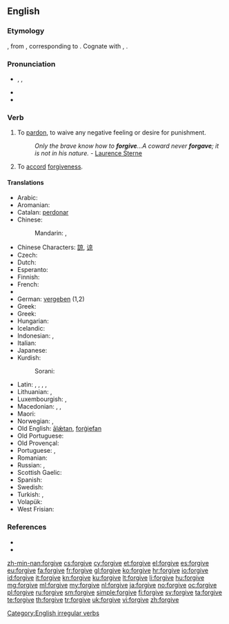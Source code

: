 ==English==

===Etymology===
{{etyl|enm|en}} {{term|forgiven|forgiven|to forgive|lang=enm}}, from {{etyl|ang|en}} {{term|forgiefan|forġiefan|to forgive, give up, provide|lang=ang}}, corresponding to {{prefix|for|give}}. Cognate with {{etyl|nl|-}} {{term|vergeven|lang=nl}}, {{etyl|de|-}} {{term|vergeben|lang=de}}.

===Pronunciation===
* {{enPR|fər-gĭv', fôr-gĭv'}}, {{IPA|/fə(r)ˈɡɪv/|/fɔː(r)ˈɡɪv/}}, {{X-SAMPA|/f@(r)"gIv/|/fO:(r)"gIv/}}
* {{audio|en-us-forgive.ogg|Audio (US)}}
* {{rhymes|ɪv}}

===Verb===
{{en-verb|forgives|forgiving|forgave|forgiven}}

# {{context|transitive}} To [[pardon]], to waive any negative feeling or desire for punishment.
#: ''Only the brave know how to '''forgive'''...A coward never '''forgave'''; it is not in his nature.'' - [[q: Laurence Sterne| Laurence Sterne]]
# {{context|intransitive}} To [[accord]] [[forgiveness]].

====Translations====
{{trans-top|transitive, to pardon}}
* Arabic: {{t-|ar|سامح|tr=saamaHa}}
* Aromanian: {{t-|rup|ljert}}
* Catalan: [[perdonar]]
* Chinese:
*: Mandarin: {{t-|cmn|原諒|sc=Hans}}, {{t-|cmn|原谅|tr=yuánliàng|sc=Hans}}
* Chinese Characters: [[諒]], [[谅]]
* Czech: {{t-|cs|odpustit}}
* Dutch: {{t+|nl|vergeven}}
* Esperanto: {{t-|eo|pardoni}}
* Finnish: {{t+|fi|antaa anteeksi}}
* French: {{t+|fr|pardonner}}
* {{trreq|ka}}
* German: [[vergeben]] (1,2)
* Greek: {{t|el|συγχωρώ|sc=Grek}}
* Greek: {{t|el|συγχωρώ|sc=Grek}}
* Hungarian: {{t+|hu|megbocsát}}
* Icelandic: {{t-|is|fyrirgefa}}
* Indonesian: {{t+|id|maaf|alt=memaafkan}}, {{t+|id|ampun|alt=mengampuni}}
* Italian: {{t+|it|perdonare}}
* Japanese: {{t-|ja|許す|tr=ゆるす, yurusu}}
* Kurdish:
*: Sorani: {{t-|ku|لێخۆشبوون|tr=lé xoshbún|sc=ku-Arab}}
{{trans-mid}}
* Latin: {{t-|la|condono|alt=condōnō}}, {{t+|la|dono|alt=dōnō}}, {{t-|la|ignosco|alt=īgnōscō}}, {{t-|la|iustifico|alt=iustificō}}, {{t-|la|redono|alt=redōnō}}
* Lithuanian: {{t-|lt|atleisti}}, {{t+|lt|dovanoti}}
* Luxembourgish: {{t-|lb|verzeien}}, {{t-|lb|verginn}}
* Macedonian: {{t-|mk|простува|tr=próstuva}},  {{t-|mk|опростува|tr=opróstuva}},  {{t-|mk|проштава|tr=próštava}}
* Maori: {{t|mi|muru}}
* Norwegian: {{t+|no|tilgi}}, {{t+|no|forlate}}
* Old English: [[alætan|ālǣtan]], [[forgiefan|forġiefan]]
* Old Portuguese: {{tø|roa-ptg|perdõar}}
* Old Provençal: {{tø|pro|perdonar}}
* Portuguese: {{t+|pt|perdoar}}, {{t+|pt|desculpar}}
* Romanian: {{t+|ro|ierta}}
* Russian: {{qualifier|imperfective}} {{t+|ru|прощать|tr=proščát'}},  {{qualifier|perfective}} {{t+|ru|простить|tr=prostít'}}
* Scottish Gaelic: {{t-|gd|math}}
* Spanish: {{t+|es|perdonar}}
* Swedish: {{t+|sv|förlåta}}
* Turkish: {{t+|tr|affetmek}},  {{t+|tr|bağışlamak}}
* Volapük: {{t|vo|pardön}}
* West Frisian: {{t-|fy|ferjou}}
{{trans-bottom}}

===References===
* {{R:Century 1911}}
* {{R:Webster 1913}}

[[Category:English irregular verbs]]

[[zh-min-nan:forgive]]
[[cs:forgive]]
[[cy:forgive]]
[[et:forgive]]
[[el:forgive]]
[[es:forgive]]
[[eu:forgive]]
[[fa:forgive]]
[[fr:forgive]]
[[gl:forgive]]
[[ko:forgive]]
[[hr:forgive]]
[[io:forgive]]
[[id:forgive]]
[[it:forgive]]
[[kn:forgive]]
[[ku:forgive]]
[[lt:forgive]]
[[li:forgive]]
[[hu:forgive]]
[[mg:forgive]]
[[ml:forgive]]
[[my:forgive]]
[[nl:forgive]]
[[ja:forgive]]
[[no:forgive]]
[[oc:forgive]]
[[pl:forgive]]
[[ru:forgive]]
[[sm:forgive]]
[[simple:forgive]]
[[fi:forgive]]
[[sv:forgive]]
[[ta:forgive]]
[[te:forgive]]
[[th:forgive]]
[[tr:forgive]]
[[uk:forgive]]
[[vi:forgive]]
[[zh:forgive]]